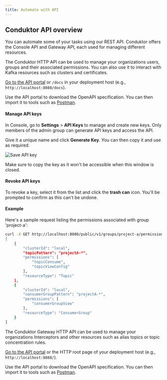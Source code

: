 ```yaml
---
title: Automate with API
---
```


## Conduktor API overview

You can automate some of your tasks using our REST API. Conduktor offers the Console API and Gateway API, each used for managing different resources.

<Tabs>
<TabItem  value="Console" label="Console API">

The Conduktor HTTP API can be used to manage your organizations users, groups and their associated permissions. You can also use it to interact with Kafka resources such as clusters and certificates.

[Go to the API portal](https://developers.conduktor.io/?product=console) or `/docs` in your deployment host (e.g., `http://localhost:8080/docs`).

Use the API portal to download the OpenAPI specification. You can then import it to tools such as [Postman](https://www.postman.com/).

#### Manage API keys

In Console, go to **Settings** > **API Keys** to manage and create new keys. Only members of the admin group can generate API keys and access the API.

Give it a unique name and click **Generate Key**. You can then copy it and use as required.

![Save API key](/images/api-save-key.png)

Make sure to copy the key as it won't be accessible when this window is closed.

#### Revoke API keys

To revoke a key, select it from the list and click the **trash can** icon. You'll be prompted to confirm as this can't be undone.

#### Example

Here's a sample request listing the permissions associated with group 'project-a':

```bash
curl -X GET http://localhost:8080/public/v1/groups/project-a/permissions -H "Authorization: Bearer {token}"
[
    {
        "clusterId": "local",
        "topicPattern": "projectA-*",
        "permissions": [
            "topicConsume",
            "topicViewConfig"
        ],
        "resourceType": "Topic"
    },
    {
        "clusterId": "local",
        "consumerGroupPattern": "projectA-*",
        "permissions": [
            "consumerGroupView"
        ],
        "resourceType": "ConsumerGroup"
    }
]
```

</TabItem>
<TabItem  value="Gateway" label="Gateway API">

The Conduktor Gateway HTTP API can be used to manage your organizations Interceptors and other resources such as alias topics or topic concentration rules.

[Go to the API portal](https://developers.conduktor.io/?product=gateway) or the HTTP root page of your deployment host (e.g., `http://localhost:8888/`).

Use the API portal to download the OpenAPI specification. You can then import it to tools such as [Postman](https://www.postman.com/).

</TabItem>
</Tabs>